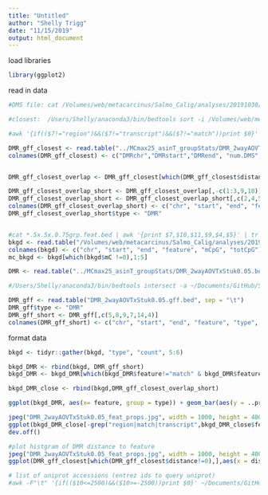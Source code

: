 ```yaml
---
title: "Untitled"
author: "Shelly Trigg"
date: "11/15/2019"
output: html_document
---
```


load libraries
```r
library(ggplot2)

```

read in data 
```r
#DMS file: cat /Volumes/web/metacarcinus/Salmo_Calig/analyses/20191030/DMR250bp_MAPQ20_MCmax25_cov5x_rms_results_collapsed.tsv.DMS.bed | sed 's/chr//g' | /Users/Shelly/anaconda3/bin/bedtools intersect -a - -b ~/Documents/GitHub/Salmon_sealice/analyses/MCmax25_asinT_groupStats/DMR_2wayAOVTxStuk0.05.bed > ~/Documents/GitHub/Salmon_sealice/analyses/MCmax25_asinT_groupStats/DMS_2wayAOVTxStuk0.05.bed

#closest:  /Users/Shelly/anaconda3/bin/bedtools sort -i /Volumes/web/metacarcinus/Salmo_Calig/GENOMES/v2/RefSeq/ref_ICSASG_v2_top_level.gff3.gz | /Users/Shelly/anaconda3/bin/bedtools closest -a ~/Documents/GitHub/Salmon_sealice/analyses/MCmax25_asinT_groupStats/DMR_2wayAOVTxStuk0.05.bed -b - -D ref -k 2 > ~/Documents/GitHub/Salmon_sealice/analyses/MCmax25_asinT_groupStats/DMR_2wayAOVTxStuk0.05.closestK2.txt

#awk '{if(($7!="region")&&($7!="transcript")&&($7!="match"))print $0}' ~/Documents/GitHub/Salmon_sealice/analyses/MCmax25_asinT_groupStats/DMR_2wayAOVTxStuk0.05.closestK2.txt | cut -f 1-4,5,7-9,13,14>  ~/Documents/GitHub/Salmon_sealice/analyses/MCmax25_asinT_groupStats/DMR_2wayAOVTxStuk0.05.closestK2noRegionMatchTranscript.txt

DMR_gff_closest <- read.table("../MCmax25_asinT_groupStats/DMR_2wayAOVTxStuk0.05.closestK2noRegionMatchTranscript.txt", sep = "\t")
colnames(DMR_gff_closest) <- c("DMRchr","DMRstart","DMRend", "num.DMS", "FeatChr", "Feature","FeatStart", "FeatEnd","Info","distance")


DMR_gff_closest_overlap <- DMR_gff_closest[which(DMR_gff_closest$distance ==0),]

DMR_gff_closest_overlap_short <- DMR_gff_closest_overlap[,-c(1:3,9,10)]
DMR_gff_closest_overlap_short <- DMR_gff_closest_overlap_short[,c(2,4,5,3,1)]
colnames(DMR_gff_closest_overlap_short) <- c("chr", "start", "end", "feature", "count")
DMR_gff_closest_overlap_short$type <- "DMR"


#cat *.5x.5x.0.75grp.feat.bed | awk '{print $7,$10,$11,$9,$4,$5}' | tr ' ' '\t' |awk '{a[$1"\t"$2"\t"$3"\t"$4]+=$5; b[$1"\t"$2"\t"$3"\t"$4]+=$6}END{for(i in a)print i"\t"a[i]"\t"b[i]}' > all_uniq_feat_sums.txt
bkgd <- read.table("/Volumes/web/metacarcinus/Salmo_Calig/analyses/20191113/all_uniq_feat_sums.txt", sep = "\t")
colnames(bkgd) <- c("chr", "start", "end", "feature", "mCpG", "totCpG")
mc_bkgd <- bkgd[which(bkgd$mC !=0),1:5]

DMR <- read.table("../MCmax25_asinT_groupStats/DMR_2wayAOVTxStuk0.05.bed", sep = "\t")

#/Users/Shelly/anaconda3/bin/bedtools intersect -a ~/Documents/GitHub/Salmon_sealice/analyses/MCmax25_asinT_groupStats/DMR_2wayAOVTxStuk0.05.bed -b /Volumes/web/metacarcinus/Salmo_Calig/GENOMES/v2/RefSeq/ref_ICSASG_v2_top_level.gff3.gz -wb > ~/Documents/GitHub/Salmon_sealice/analyses/20191115_anno/DMR_2wayAOVTxStuk0.05.gff.bed

DMR_gff <- read.table("DMR_2wayAOVTxStuk0.05.gff.bed", sep = "\t")
DMR_gff$type <- "DMR"
DMR_gff_short <- DMR_gff[,c(5,8,9,7,14,4)]
colnames(DMR_gff_short) <- c("chr", "start", "end", "feature", "type", "count")
```

format data
```r
bkgd <- tidyr::gather(bkgd, "type", "count", 5:6)

bkgd_DMR <- rbind(bkgd, DMR_gff_short)
bkgd_DMR <- bkgd_DMR[which(bkgd_DMR$feature!="match" & bkgd_DMR$feature!="region"),]

bkgd_DMR_close <- rbind(bkgd,DMR_gff_closest_overlap_short)
```

```r
ggplot(bkgd_DMR, aes(x= feature, group = type)) + geom_bar(aes(y = ..prop.., fill = factor(..x..)), stat="count") + geom_text(aes( label = scales::percent(..prop..),y= ..prop.. ), stat= "count", vjust = -.5, size = 2.5) + labs(y = "Percent", fill="feature") + facet_grid(~type) + scale_y_continuous(labels = scales::percent,limits = c(0,0.7)) +  theme_bw() + theme(axis.title.x=element_blank(),axis.text.x=element_blank(),axis.ticks.x=element_blank()) + scale_fill_manual(name="Features", values=RColorBrewer::brewer.pal(12,"Set3"), labels=levels(unique(bkgd_DMR$feature))[which(levels(unique(bkgd_DMR$feature))!="region" & levels(unique(bkgd_DMR$feature)) != "match")]) 

jpeg("DMR_2wayAOVTxStuk0.05_feat_props.jpg", width = 1000, height = 400)
ggplot(bkgd_DMR_close[-grep("region|match|transcript",bkgd_DMR_close$feature),], aes(x= feature, group = type)) + geom_bar(aes(y = ..prop.., fill = factor(..x..)), stat="count") + geom_text(aes( label = scales::percent(..prop..),y= ..prop.. ), stat= "count", vjust = -.5, size = 2.5) + labs(y = "Percent", fill="feature") + facet_grid(~type) + scale_y_continuous(labels = scales::percent,limits = c(0,0.7)) +  theme_bw() + theme(axis.title.x=element_blank(),axis.text.x=element_blank(),axis.ticks.x=element_blank()) + scale_fill_manual(name="Features", values=RColorBrewer::brewer.pal(12,"Set3"), labels=levels(unique(bkgd_DMR_close$feature))[which(levels(unique(bkgd_DMR_close$feature))!="region" & levels(unique(bkgd_DMR_close$feature)) != "match" & levels(unique(bkgd_DMR_close$feature)) != "transcript" & levels(unique(bkgd_DMR_close$feature)) != "cDNA_match")]) 
dev.off()

#plot histgram of DMR distance to feature
jpeg("DMR_2wayAOVTxStuk0.05_feat_props.jpg", width = 1000, height = 400)
ggplot(DMR_gff_closest[which(DMR_gff_closest$distance!=0),],aes(x = distance/1000)) + geom_histogram(binwidth = 1) + xlab("distance between DMR and feature (kb)") + ylab("number of features") + scale_x_continuous(breaks = seq(-125,125,by = 5)) + theme_bw()
```


```r
# list of uniprot accessions (entrez ids to query uniprot)
#awk -F"\t" '{if(($10<=2500)&&($10>=-2500))print $0}' ~/Documents/GitHub/Salmon_sealice/analyses/MCmax25_asinT_groupStats/DMR_2wayAOVTxStuk0.05.closestK2noRegionMatchTranscript.txt| awk -F"\t" '{sub(/.*GeneID:/,"GeneID_",$9);sub(/\;.*/,"",$9);sub(/\,.*/,"",$9);print $9}' | sed 's/GeneID_//g' | sort | uniq

```